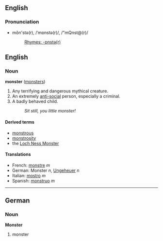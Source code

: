 ==English==
===Pronunciation===
*mŏn'stə(r), /ˈmɒnstə(r)/, /"mQnst@(r)/
*:[[Rhymes:English:-ɒnstə(r)|Rhymes: -ɒnstə(r)]]

==English==
===Noun===
'''monster''' ([[monsters]])

#Any terrifying and dangerous mythical creature.
#An extremely [[anti-social]] person, especially a criminal.
#A badly behaved child.
#:''Sit still, you little monster!''

====Derived terms====
*[[monstrous]]
*[[monstrosity]]
*the [[Loch Ness Monster]]

====Translations====
*French: [[monstre]] ''m''
*German: Monster ''n'', [[Ungeheuer]] ''n''
*Italian: [[mostro]] ''m''
*Spanish: [[monstruo]] ''m''

----
==German==
===Noun===
'''Monster'''

# monster